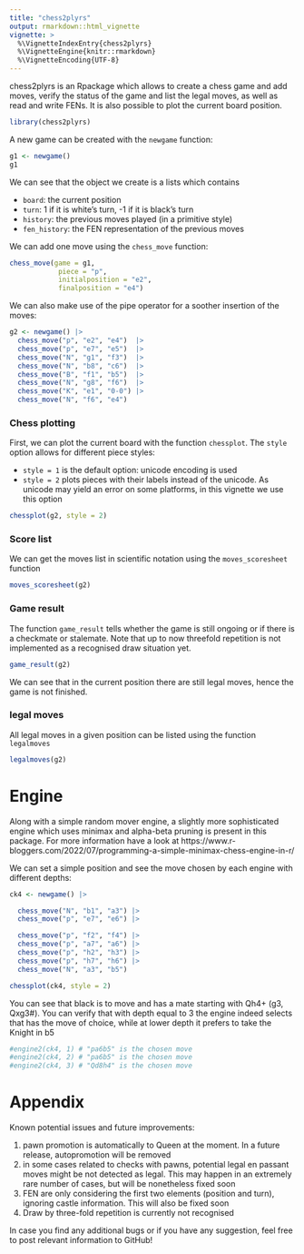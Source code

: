 ```yaml
---
title: "chess2plyrs"
output: rmarkdown::html_vignette
vignette: >
  %\VignetteIndexEntry{chess2plyrs}
  %\VignetteEngine{knitr::rmarkdown}
  %\VignetteEncoding{UTF-8}
---
```


chess2plyrs is an Rpackage which allows to create a chess game and add moves, verify the status of the game and list the legal moves, as well as read and write FENs. It is also possible to plot the current board position.

```r
library(chess2plyrs)
```

A new game can be created with the `newgame` function:


```r
g1 <- newgame()
g1
```

We can see that the object we create is a lists which contains

- `board`: the current position
- `turn`: 1 if it is white's turn, -1 if it is black's turn
- `history`: the previous moves played (in a primitive style)
- `fen_history`: the FEN representation of the previous moves

We can add one move using the `chess_move` function:

```r
chess_move(game = g1,
            piece = "p",
            initialposition = "e2",
            finalposition = "e4")

```

We can also make use of the pipe operator for a soother insertion of the moves:

```r
g2 <- newgame() |>
  chess_move("p", "e2", "e4")  |>
  chess_move("p", "e7", "e5")  |>
  chess_move("N", "g1", "f3")  |>
  chess_move("N", "b8", "c6")  |>
  chess_move("B", "f1", "b5")  |>
  chess_move("N", "g8", "f6")  |>
  chess_move("K", "e1", "0-0") |>
  chess_move("N", "f6", "e4") 
```

### Chess plotting

First, we can plot the current board with the function `chessplot`. 
The `style` option allows for different piece styles:

 - `style = 1` is the default option: unicode encoding is used
 - `style = 2` plots pieces with their labels instead of the unicode. As unicode may yield an error on some platforms, in this vignette we use this option

```r
chessplot(g2, style = 2)
```
 

### Score list

We can get the moves list in scientific notation using the `moves_scoresheet` function

```r
moves_scoresheet(g2)
```

### Game result

The function `game_result` tells whether the game is still ongoing or if there is a checkmate or stalemate. Note that up to now threefold repetition is not implemented as a recognised draw situation yet.

```r
game_result(g2)
```

We can see that in the current position there are still legal moves, hence the game is not finished.

### legal moves

All legal moves in a given position can be listed using the function `legalmoves`

```r
legalmoves(g2)
```


# Engine

Along with a simple random mover engine, a slightly more sophisticated engine which uses minimax and alpha-beta pruning is present in this package. 
For more information have a look at https://www.r-bloggers.com/2022/07/programming-a-simple-minimax-chess-engine-in-r/

We can set a simple position and see the move chosen by each engine with different depths:

```r
ck4 <- newgame() |>

  chess_move("N", "b1", "a3") |>
  chess_move("p", "e7", "e6") |>

  chess_move("p", "f2", "f4") |>
  chess_move("p", "a7", "a6") |>
  chess_move("p", "h2", "h3") |>
  chess_move("p", "h7", "h6") |>
  chess_move("N", "a3", "b5")

chessplot(ck4, style = 2)
```

You can see that black is to move and has a mate starting with Qh4+ (g3, Qxg3#).
You can verify that with depth equal to 3 the engine indeed selects that has the move of choice, while at lower depth it prefers to take the Knight in b5

```r
#engine2(ck4, 1) # "pa6b5" is the chosen move
#engine2(ck4, 2) # "pa6b5" is the chosen move
#engine2(ck4, 3) # "Qd8h4" is the chosen move
```


# Appendix

Known potential issues and future improvements:

1) pawn promotion is automatically to Queen at the moment. In a future release, autopromotion will be removed
2) in some cases related to checks with pawns, potential legal en passant moves might be not detected as legal. This may happen in an extremely rare number of cases, but will be nonetheless fixed soon
3) FEN are only considering the first two elements (position and turn), ignoring castle information. This will also be fixed soon
4) Draw by three-fold repetition is currently not recognised

In case you find any additional bugs or if you have any suggestion, feel free to post relevant information to GitHub!
